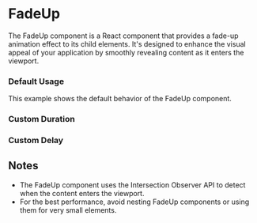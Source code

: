  
 
<Meta of={FadeUpStories} />

 
# FadeUp

The FadeUp component is a React component that provides a fade-up animation effect to its child elements. It's designed to enhance the visual appeal of your application by smoothly revealing content as it enters the viewport.


### Default Usage

<Canvas of={FadeUpStories.Default} />

This example shows the default behavior of the FadeUp component.

### Custom Duration 

<Canvas of={FadeUpStories.WithLongDuration} />

### Custom Delay

<Canvas of={FadeUpStories.WithLongDelay} />

## Notes

- The FadeUp component uses the Intersection Observer API to detect when the content enters the viewport.
- For the best performance, avoid nesting FadeUp components or using them for very small elements.
